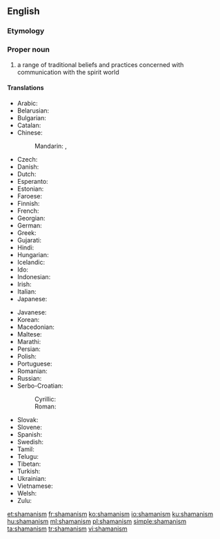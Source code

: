 ==English==
{{wikipedia}}

===Etymology===
{{suffix|shaman|ism|lang=en}}

===Proper noun===
{{en-noun|~}}

# a range of traditional beliefs and practices concerned with communication with the spirit world

====Translations====
{{trans-top|range of traditional beliefs}}
* Arabic: {{t|ar|شَامَانِيَّة|f|sc=Arab}}
* Belarusian: {{t|be|шамані́зм|m|sc=Cyrl}}
* Bulgarian: {{t|bg|шамани́зъм|m|sc=Cyrl}}
* Catalan: {{t|ca|xamanisme|m}}
* Chinese:
*: Mandarin: {{t+|cmn|薩滿教|sc=Hani}}, {{t+|cmn|萨满教|tr=sàmǎnjiào|sc=Hani}}
* Czech: {{t|cs|šamanismus|m}}
* Danish: {{t|da|shamanisme|c}}
* Dutch: {{t-needed|nl}}
* Esperanto: {{t-needed|eo}}
* Estonian: {{t+|et|šamanism}}
* Faroese: {{t|fo|shamanisma|f}}
* Finnish: {{t+|fi|šamanismi}}
* French: {{t+|fr|chamanisme|m}}
* Georgian: {{t+|ka|შამანიზმი|sc=Geor}}
* German: {{t+|de|Schamanismus|m}}
* Greek: {{t+|el|σαμανισμός|m|sc=Grek}}
* Gujarati: {{t-needed|gu}}
* Hindi: {{t|hi|शैमेनिज्म|tr=śaimenijm|sc=Deva}}
* Hungarian: {{t|hu|sámánizmus}}
* Icelandic: {{t-needed|is}}
* Ido: {{t-needed|io}}
* Indonesian: {{t-needed|id}}
* Irish: {{t-needed|ga}}
* Italian: {{t|it|sciamanesimo|m}}
* Japanese: {{t|ja|シャーマニズム|tr=shāmanizumu|sc=Jpan}}
{{trans-mid}}
* Javanese: {{t-needed|jv}}
* Korean: {{t|ko|샤머니즘|sc=Kore}}
* Macedonian: {{t|mk|шамани́зам|m|sc=Cyrl}}
* Maltese: {{t-needed|mt}}
* Marathi: {{t-needed|mr}}
* Persian: {{t|fa|شمن‌باوری|tr=šaman-bâvâri|sc=fa-Arab}}
* Polish: {{t|pl|szamanizm|m}}
* Portuguese: {{t+|pt|xamanismo|m}}
* Romanian: {{t+|ro|șamanism|n}}
* Russian: {{t+|ru|шамани́зм|m|sc=Cyrl}}
* Serbo-Croatian:
*: Cyrillic: {{t|sh|шаманизам|m}}
*: Roman: {{t|sh|šamanizam|m}}
* Slovak: {{t|sk|šamanizmus|m}}
* Slovene: {{t+|sl|šamanizem|m}}
* Spanish: {{t|es|chamanismo|m}}
* Swedish: {{t-needed|sv}}
* Tamil: {{t-needed|ta}}
* Telugu: {{t-needed|te}}
* Tibetan: {{t-needed|bo}}
* Turkish: {{t+|tr|şamanizm}}
* Ukrainian: {{t|uk|шамані́зм|m|sc=Cyrl}}
* Vietnamese: {{t|vi|Saman giáo}}
* Welsh: {{t-needed|cy}}
* Zulu: {{t-needed|zu}}
{{trans-bottom}}

[[et:shamanism]]
[[fr:shamanism]]
[[ko:shamanism]]
[[io:shamanism]]
[[ku:shamanism]]
[[hu:shamanism]]
[[ml:shamanism]]
[[pl:shamanism]]
[[simple:shamanism]]
[[ta:shamanism]]
[[tr:shamanism]]
[[vi:shamanism]]